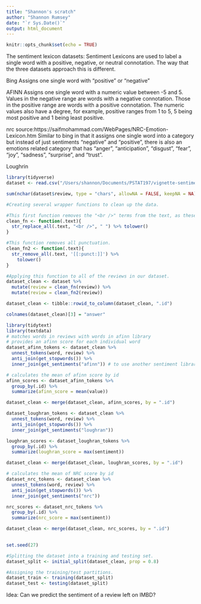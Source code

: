 ```yaml
---
title: "Shannon's scratch"
author: "Shannon Rumsey"
date: "`r Sys.Date()`"
output: html_document
---
```


```r
knitr::opts_chunk$set(echo = TRUE)
```

The sentiment lexicon datasets:
Sentiment Lexicons are used to label a single word with a positive, negative, or neutral connotation. The way that the three datasets approach this is different.

Bing
Assigns one single word with "positive" or "negative"


AFINN
Assigns one single word with a numeric value between -5 and 5. Values in the negative range are words with a negative connotation. Those in the positive range are words with a positive connotation. The numeric values also have a degree, for example, positive ranges from 1 to 5, 5 being most positive and 1 being least positive.


nrc source:https://saifmohammad.com/WebPages/NRC-Emotion-Lexicon.htm
Similar to bing in that it assigns one single word into a category but instead of just sentiments "negative" and "positive", there is also an emotions related category that has "anger", "anticipation", "disgust", "fear", "joy", "sadness", "surprise", and "trust".


Loughrin



```r
library(tidyverse)
dataset <- read.csv("/Users/shannon/Documents/PSTAT197/vignette-sentiment-analysis/data/IMDB-raw.csv")

sum(nchar(dataset$review, type = "chars", allowNA = FALSE, keepNA = NA))/50000

#Creating several wrapper functions to clean up the data.

#This first function removes the "<br />" terms from the text, as these are not words.
clean_fn <- function(.text){
  str_replace_all(.text, "<br />", " ") %>% tolower()
}

#This function removes all punctuation. 
clean_fn2 <- function(.text){
  str_remove_all(.text, '[[:punct:]]') %>%
    tolower()
}

#Applying this function to all of the reviews in our dataset.
dataset_clean <- dataset %>%
  mutate(review = clean_fn(review)) %>%
  mutate(review = clean_fn2(review))

dataset_clean <- tibble::rowid_to_column(dataset_clean, ".id")

colnames(dataset_clean)[3] = "answer"
```

```r
library(tidytext)
library(textdata)
# matches words in reviews with words in afinn library
# provides an afinn score for each individual word
dataset_afinn_tokens <- dataset_clean %>% 
  unnest_tokens(word, review) %>%
  anti_join(get_stopwords()) %>%
  inner_join(get_sentiments("afinn")) # to use another sentiment library, replace "afinn"

# calculates the mean of afinn score by id
afinn_scores <- dataset_afinn_tokens %>%
  group_by(.id) %>%
  summarize(afinn_score = mean(value))

dataset_clean <- merge(dataset_clean, afinn_scores, by = ".id")

dataset_loughran_tokens <- dataset_clean %>% 
  unnest_tokens(word, review) %>%
  anti_join(get_stopwords()) %>%
  inner_join(get_sentiments("loughran"))

loughran_scores <- dataset_loughran_tokens %>%
  group_by(.id) %>%
  summarize(loughran_score = max(sentiment))

dataset_clean <- merge(dataset_clean, loughran_scores, by = ".id")

# calculates the mean of NRC score by id
dataset_nrc_tokens <- dataset_clean %>% 
  unnest_tokens(word, review) %>%
  anti_join(get_stopwords()) %>%
  inner_join(get_sentiments("nrc"))

nrc_scores <- dataset_nrc_tokens %>%
  group_by(.id) %>%
  summarize(nrc_score = max(sentiment))

dataset_clean <- merge(dataset_clean, nrc_scores, by = ".id")
  
```

```r
set.seed(27)

#Splitting the dataset into a training and testing set.
dataset_split <- initial_split(dataset_clean, prop = 0.8)

#Assigning the training/test partitions.
dataset_train <- training(dataset_split)
dataset_test <- testing(dataset_split)
```


Idea: Can we predict the sentiment of a review left on IMBD?

